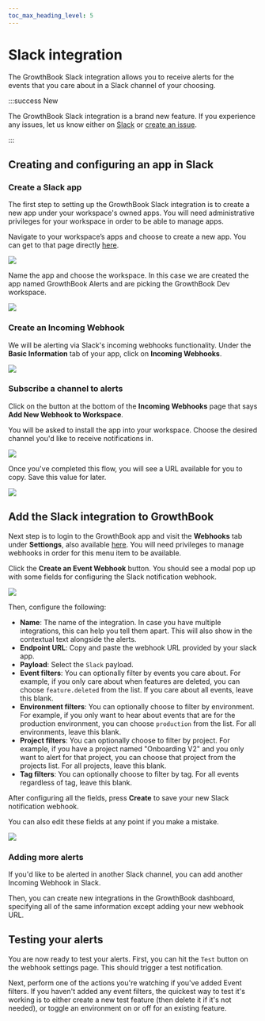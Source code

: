 ```yaml
---
toc_max_heading_level: 5
---
```



# Slack integration

The GrowthBook Slack integration allows you to receive alerts for the events that you care about in a Slack channel of your choosing.

:::success New

The GrowthBook Slack integration is a brand new feature. If you experience any issues, let us know either on [Slack](https://slack.growthbook.io/) or [create an issue](https://github.com/growthbook/growthbook-sdk-java/issues).

:::

## Creating and configuring an app in Slack

### Create a Slack app

The first step to setting up the GrowthBook Slack integration is to create a new app under your workspace's owned apps. You will need administrative privileges for your workspace in order to be able to manage apps.

Navigate to your workspace’s apps and choose to create a new app. You can get to that page directly [here](https://api.slack.com/apps?new_app=1).

![](../../static/images/integrations/slack/slack-create-app.png)

Name the app and choose the workspace. In this case we are created the app named GrowthBook Alerts and are picking the GrowthBook Dev workspace.

![](../../static/images/integrations/slack/slack-name-app-choose-workspace.png)

### Create an Incoming Webhook

We will be alerting via Slack's incoming webhooks functionality. Under the **Basic Information** tab of your app, click on **Incoming Webhooks**.

![](../../static/images/integrations/slack/slack-incoming-webhooks.png)

### Subscribe a channel to alerts

Click on the button at the bottom of the **Incoming Webhooks** page that says **Add New Webhook to Workspace**.

You will be asked to install the app into your workspace. Choose the desired channel you'd like to receive notifications in.

![](../../static/images/integrations/slack/slack-install-flow.png)

Once you've completed this flow, you will see a URL available for you to copy. Save this value for later.

![](../../static/images/integrations/slack/slack-copy-webhook-url.png)

## Add the Slack integration to GrowthBook

Next step is to login to the GrowthBook app and visit the **Webhooks** tab under **Settiongs**, also available [here](https://app.growthbook.io/settings/webhooks). You will need privileges to manage webhooks in order for this menu item to be available.

Click the **Create an Event Webhook** button. You should see a modal pop up with some fields for configuring the Slack notification webhook.

![](../../static/images/webhooks/slack/new-webhook.png)

Then, configure the following:

- **Name**: The name of the integration. In case you have multiple integrations, this can help you tell them apart. This will also show in the contextual text alongside the alerts.
- **Endpoint URL**: Copy and paste the webhook URL provided by your slack app.
- **Payload**: Select the `Slack` payload.
- **Event filters**: You can optionally filter by events you care about. For example, if you only care about when features are deleted, you can choose `feature.deleted` from the list. If you care about all events, leave this blank.
- **Environment filters**: You can optionally choose to filter by environment. For example, if you only want to hear about events that are for the production environment, you can choose `production` from the list. For all environments, leave this blank.
- **Project filters**: You can optionally choose to filter by project. For example, if you have a project named "Onboarding V2" and you only want to alert for that project, you can choose that project from the projects list. For all projects, leave this blank.
- **Tag filters**: You can optionally choose to filter by tag. For all events regardless of tag, leave this blank.

After configuring all the fields, press **Create** to save your new Slack notification webhook.

You can also edit these fields at any point if you make a mistake.

![](../../static/images/webhooks/slack/edit-webhook.png)

### Adding more alerts

If you'd like to be alerted in another Slack channel, you can add another Incoming Webhook in Slack.

Then, you can create new integrations in the GrowthBook dashboard, specifying all of the same information except adding your new webhook URL.

## Testing your alerts

You are now ready to test your alerts. First, you can hit the `Test` button on the webhook settings page. This should trigger a test notification.

Next, perform one of the actions you're watching if you've added Event filters. If you haven't added any event filters, the quickest way to test it's working is to either create a new test feature (then delete it if it's not needed), or toggle an environment on or off for an existing feature.
